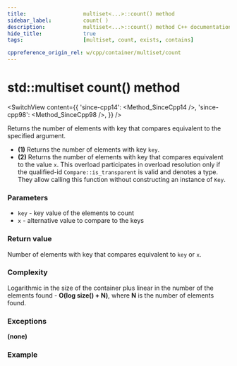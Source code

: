 ```yaml
---
title:					multiset<...>::count() method
sidebar_label:			count( )
description:			multiset<...>::count() method C++ documentation
hide_title:				true
tags:					[multiset, count, exists, contains]

cppreference_origin_rel: w/cpp/container/multiset/count
---
```



<!----------------- Codes ---------------------->


# std::multiset count() method

<SwitchView content={{
    'since-cpp14': <Method_SinceCpp14 />,
    'since-cpp98': <Method_SinceCpp98 />,
    }} />

Returns the number of elements with key that compares equivalent to the specified argument.

- **(1)** Returns the number of elements with key `key`.
- **(2)** Returns the number of elements with key that compares equivalent to the value `x`.
    This overload participates in overload resolution only if the qualified-id `Compare::is_transparent` is valid and denotes a type.
    They allow calling this function without constructing an instance of `Key`.

### Parameters

- `key` - key value of the elements to count
- `x` - alternative value to compare to the keys

### Return value

Number of elements with key that compares equivalent to `key` or `x`.

### Complexity

Logarithmic in the size of the container plus linear in the number of the elements found - **O(log size() + N)**, where **N** is the number of elements found.

### Exceptions

**(none)**

### Example

<ImproveSection />
